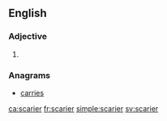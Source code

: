 ==English==

===Adjective===
{{head|en|adjective comparative form}}

# {{en-comparative of|scary}}

===Anagrams===
* [[carries#English|carries]]

[[ca:scarier]]
[[fr:scarier]]
[[simple:scarier]]
[[sv:scarier]]